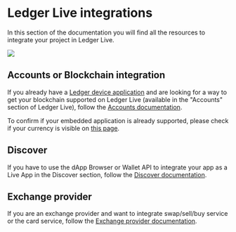 # Ledger Live integrations

In this section of the documentation you will find all the resources to integrate your project in Ledger Live. 

![](/ledger-live/ledger-live.png)

## Accounts or Blockchain integration

If you already have a [Ledger device application](./device-app/) and are looking for a way to get your blockchain supported on Ledger Live (available in the "Accounts" section of Ledger Live), follow the [Accounts documentation](./accounts/getting-started).

To confirm if your embedded application is already supported, please check if your currency is visible on [this page](https://www.ledger.com/supported-crypto-assets/).

## Discover

If you have to use the dApp Browser or Wallet API to integrate your app as a Live App in the Discover section, follow the [Discover documentation](./discover/getting-started).

## Exchange provider

If you are an exchange provider and want to integrate swap/sell/buy service or the card service, follow the [Exchange provider documentation](./exchange).
